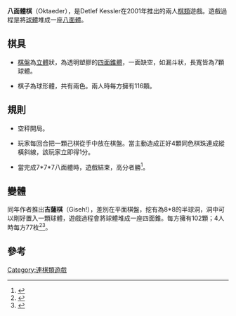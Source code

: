 '''八面體棋'''（Oktaeder），是Detlef Kessler在2001年推出的兩人[[棋類|棋類]]遊戲。遊戲過程是將[[球體|球體]]堆成一座[[八面體|八面體]]。
==棋具==

*[[棋盤|棋盤]]為[[立體|立體]]狀，為透明塑膠的[[四角錐數|四面錐體]]，一面缺空，如漏斗狀，長寬皆為7顆球體。

*棋子為球形體，共有兩色。兩人時每方擁有116顆。

==規則==

*空秤開局。

*玩家每回合把一顆己棋從手中放在棋盤。當主動造成正好4顆同色棋珠連成縱橫斜線，該玩家立即得1分。

*當完成7*7*7八面體時，遊戲結束，高分者勝<ref>{{Cite web |url=http://sunsite.informatik.rwth-aachen.de/ludozine/2001/oktaeder/oktaeder.html |title=Oktaeder - WKS |accessdate=2013-04-18 |archive-date=2018-12-31 |archive-url=https://web.archive.org/web/20181231071847/http://sunsite.informatik.rwth-aachen.de/ludozine/2001/oktaeder/oktaeder.html |dead-url=no }}</ref>。

==變體==
同年作者推出'''吉薩棋'''（Giseh!），差別在平面棋盤，挖有為8*8的半球洞，洞中可以剛好置入一顆球體，遊戲過程會將球體堆成一座四面錐。每方擁有102顆；4人時每方77枚<ref>{{Cite web |url=http://sunsite.informatik.rwth-aachen.de/ludozine/2001/giseh/giseh.html |title=Gizeh |accessdate=2013-04-18 |archive-date=2018-12-31 |archive-url=https://web.archive.org/web/20181231071920/http://sunsite.informatik.rwth-aachen.de/ludozine/2001/giseh/giseh.html |dead-url=no }}</ref><ref>{{Cite web |url=http://www.spieletest.at/spiel.php?ID=272 |title=Giseh - WKS GmbH |accessdate=2013-04-18 |archive-date=2015-09-24 |archive-url=https://web.archive.org/web/20150924104507/http://www.spieletest.at/spiel.php?ID=272 |dead-url=no }}</ref>。

==參考==
<div class="references-small">
<references/>
</div>

[[Category:連棋類遊戲|Category:連棋類遊戲]]